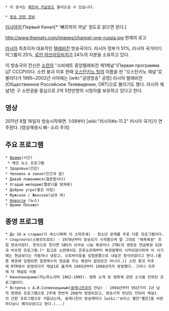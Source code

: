  * 이 문서는 [[페르비 카날]]로도 들어오실 수 있습니다.

 * [[방송 관련 정보]]

[[러시아어]]:Первый Канал[* '뼤르븨이 까날' 정도로 읽으면 된다.]

http://www.thematv.com/images/channel-one-russia.jpg
현재의 로고

[[러시아]] 최초이자 대표적인 [[텔레비전]] 방송국이다. 러시아 정부가 51%, 러시아 국가미디어그룹이 25%, [[로만 아브라모비치]]가 24%의 지분을 소유하고 있다.

이 방송국의 전신은 [[소련]]의 "소비에트 중앙텔레비전 제1채널"(Первая программа ЦТ СССР)이다. 소련 붕괴 이후 한때 [[오스탄키노 탑]]의 이름을 딴 "오스탄키노 채널"로 불리다가 1995~2002년 사이에는 [wiki:"공영방송" 공영] 러시아 텔레비전(Общественное Российское Телевидение, ORT)으로 불리기도 했다. 러시아 채널1은 구 소련권을 중심으로 2억 5천만명의 시청자를 보유하고 있다고 한다. 

== 영상 ==
{{{#!html
<iframe width="640" height="480" src="//www.youtube.com/embed/OwOLW61_Hyw" frameborder="0" allowfullscreen></iframe>
}}}
2011년 8월 16일자 방송시작화면. 1:08부터 [wiki:"러시아#s-11.2" 러시아 국가]가 연주된다. (영상재생시 삐- 소리 주의)

== 주요 프로그램 ==
 * [[브레먀|Время]](시간)
  * 메인 뉴스 프로그램
 * Здоровье(건강) 
 * Человек и закон(인간과 법)
 * Давай поженимся(결혼합시다)
 * Угадай мелодию(멜로디를 맞혀봐)
 * Доброе утро(좋은 아침)
 * Мужское / Женское(남과 여)
 * [[Новости]] (뉴스)
 * Время Покажет
 
== 종영 프로그램 ==
 * До 16 и старше(다 셰스나짜찌 이 스따르셰) - 청소년 문제를 주로 다룬 프로그램이다.
 * Спортлото(스뽀르뜨로또) - 1970년부터 방송되기 시작했으며 말 그대로 "체육복권" 추첨 방송이었다. 한국으로 친다면 SBS의 브라보 나눔 복권이나 JTBC의 생방송 연금복권 520과 비슷한 프로그램.[* 참고로 소련에서도 흐루쇼프때부터 복권발행이 시작되었다하며 이 시기에는 현금보다는 자동차나 냉장고, 오토바이등을 당첨용품으로 내놓은 방식이었다고 한다.(물론 복권에 당첨되면 일정액수의 현금을 주는 복권이 없었던건 아니다.)] 소련 붕괴 직후에 RTR에서 방영되다가 채널1로 옮겨져 1993년부터 1998년까지 방영했다. 그러나 이후에 타 채널로 이동
 * Кинопанорама(끼노파노라마 1962-1995)- 영화 소개 및 영화계 관련 소식을 전하던 프로그램이다.
 * Встреча с А.И.Солженицыным([[솔제니친]]과의 만남) - 1994년부터 95년가지 1년 남직 방영된 프로그램으로 2주에 한번씩 20분씩 방영되었고, 방송시작 반년도 안되어 채널1의 간판 프로그램으로 거듭났는데, 솔제니친이 방송때마다 [wiki:"보리스 옐친"옐친]을 비판하다보니 폐지되었다고 한다.(...)



